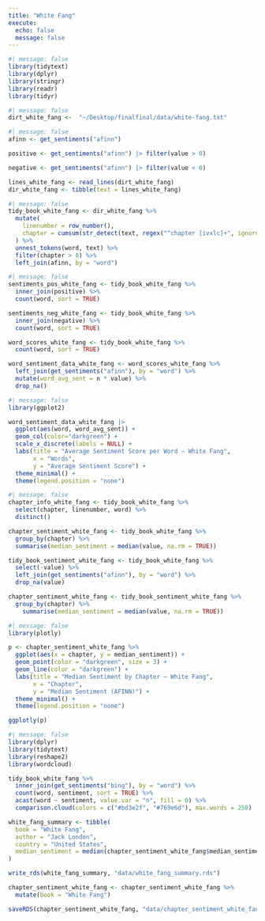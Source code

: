```yaml
---
title: "White Fang"
execute:
  echo: false
  message: false
---
```


```r
#| message: false
library(tidytext)
library(dplyr)
library(stringr)
library(readr)
library(tidyr)
```
```r
#| message: false
dirt_white_fang <-  "~/Desktop/finalfinal/data/white-fang.txt"
```

```r
#| message: false
afinn <- get_sentiments("afinn")

positive <- get_sentiments("afinn") |> filter(value > 0)

negative <- get_sentiments("afinn") |> filter(value < 0)

lines_white_fang <- read_lines(dirt_white_fang) 
dir_white_fang <- tibble(text = lines_white_fang)
```

```r
#| message: false
tidy_book_white_fang <- dir_white_fang %>%
  mutate(
    linenumber = row_number(),
    chapter = cumsum(str_detect(text, regex("^chapter [ivxlc]+", ignore_case = TRUE)))
  ) %>%
  unnest_tokens(word, text) %>%
  filter(chapter > 0) %>%
  left_join(afinn, by = "word")
```

```r
#| message: false
sentiments_pos_white_fang <- tidy_book_white_fang %>%
  inner_join(positive) %>%
  count(word, sort = TRUE)

sentiments_neg_white_fang <- tidy_book_white_fang %>%
  inner_join(negative) %>%
  count(word, sort = TRUE)

word_scores_white_fang <- tidy_book_white_fang %>%
  count(word, sort = TRUE)

word_sentiment_data_white_fang <- word_scores_white_fang %>%
  left_join(get_sentiments("afinn"), by = "word") %>%
  mutate(word_avg_sent = n * value) %>%
  drop_na()
```


```r
#| message: false
library(ggplot2)

word_sentiment_data_white_fang |> 
  ggplot(aes(word, word_avg_sent)) + 
  geom_col(color="darkgreen") + 
  scale_x_discrete(labels = NULL) + 
  labs(title = "Average Sentiment Score per Word – White Fang",
       x = "Words",
       y = "Average Sentiment Score") + 
  theme_minimal() + 
  theme(legend.position = "none")
```

```r
#| message: false
chapter_info_white_fang <- tidy_book_white_fang %>%
  select(chapter, linenumber, word) %>% 
  distinct()

chapter_sentiment_white_fang <- tidy_book_white_fang %>%
  group_by(chapter) %>%
  summarise(median_sentiment = median(value, na.rm = TRUE))

tidy_book_sentiment_white_fang <- tidy_book_white_fang %>%
  select(-value) %>%  
  left_join(get_sentiments("afinn"), by = "word") %>%
  drop_na(value)

chapter_sentiment_white_fang <- tidy_book_sentiment_white_fang %>%
  group_by(chapter) %>%
    summarise(median_sentiment = median(value, na.rm = TRUE))
```

```r
#| message: false
library(plotly)

p <- chapter_sentiment_white_fang %>%
  ggplot(aes(x = chapter, y = median_sentiment)) +
  geom_point(color = "darkgreen", size = 3) +
  geom_line(color = "darkgreen") +
  labs(title = "Median Sentiment by Chapter – White Fang",
       x = "Chapter",
       y = "Median Sentiment (AFINN)") + 
  theme_minimal() +
  theme(legend.position = "none")

ggplotly(p)
```

```r
#| message: false
library(dplyr)
library(tidytext)
library(reshape2)
library(wordcloud)

tidy_book_white_fang %>%
  inner_join(get_sentiments("bing"), by = "word") %>%
  count(word, sentiment, sort = TRUE) %>%
  acast(word ~ sentiment, value.var = "n", fill = 0) %>%
  comparison.cloud(colors = c("#bd3e2f", "#769e6d"), max.words = 250)
```

```r
white_fang_summary <- tibble(
  book = "White Fang",
  author = "Jack London",
  country = "United States",
  median_sentiment = median(chapter_sentiment_white_fang$median_sentiment, na.rm = TRUE)
)

write_rds(white_fang_summary, "data/white_fang_summary.rds")
```

```r
chapter_sentiment_white_fang <- chapter_sentiment_white_fang %>%
  mutate(book = "White Fang")

saveRDS(chapter_sentiment_white_fang, "data/chapter_sentiment_white_fang.rds")

```

